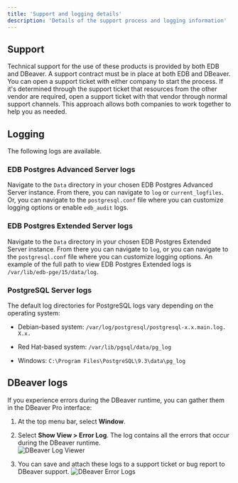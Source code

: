 ```yaml
---
title: 'Support and logging details'
description: 'Details of the support process and logging information'
---
```


## Support

Technical support for the use of these products is provided by both EDB and DBeaver. A support contract must be in place at both EDB and DBeaver. You can open a support ticket with either company to start the process. If it's determined through the support ticket that resources from the other vendor are required, open a support ticket with that vendor through normal support channels. This approach allows both companies to work together to help you as needed.

## Logging

The following logs are available.

### EDB Postgres Advanced Server logs

Navigate to the `Data` directory in your chosen EDB Postgres Advanced Server instance. From there, you can navigate to `log` or `current_logfiles`. Or, you can navigate to the `postgresql.conf` file where you can customize logging options or enable `edb_audit` logs.

### EDB Postgres Extended Server logs

Navigate to the `Data` directory in your chosen EDB Postgres Extended Server instance. From there you can navigate to `log`, or you can navigate to the `postgresql.conf` file where you can customize logging options.  An example of the full path to view EDB Postgres Extended logs is `/var/lib/edb-pge/15/data/log`.

### PostgreSQL Server logs

The default log directories for PostgreSQL logs vary depending on the operating system:

- Debian-based system: `/var/log/postgresql/postgresql-x.x.main.log. X.x.`

- Red Hat-based system: `/var/lib/pgsql/data/pg_log`

- Windows: `C:\Program Files\PostgreSQL\9.3\data\pg_log`

## DBeaver logs

If you experience errors during the DBeaver runtime, you can gather them in the DBeaver Pro interface:  

1. At the top menu bar, select **Window**.

2. Select **Show View > Error Log**. The log contains all the errors that occur during the DBeaver runtime.  
  ![DBeaver Log Viewer](Images/DBeaverLogViewer.png)

4. You can save and attach these logs to a support ticket or bug report to DBeaver support.
  ![DBeaver Error Logs](Images/DBeaverErrorLogs.png)